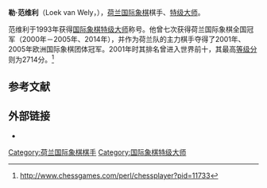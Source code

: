 {{Infobox chess biography
|name          = 勒·范维利
|image         = Loek van Wely.jpg
|caption       = 摄于2005年
|birthname     = Loek van Wely
|country       = [[荷兰|荷兰]]
|birth_date    = {{Birth date and age|1972|10|7|df=y}}
|birth_place   =
|death_date    = 
|death_place   = 
|title         = [[国际象棋特级大师|特级大师]]（1993年）
|worldchampion = 
|rating        = 
|peakrating    = 2714（2001年10月）
|FideID        = 1000268
}}
'''勒·范维利'''（Loek van Wely，{{bd|1972年|10月7日}}），[[荷兰|荷兰]][[国际象棋|国际象棋]]棋手、[[国际象棋特级大师|特级大师]]。

范维利于1993年获得[[国际象棋特级大师|国际象棋特级大师]]称号。他曾七次获得荷兰国际象棋全国冠军（2000年－2005年、2014年），并作为荷兰队的主力棋手夺得了2001年、2005年欧洲国际象棋团体冠军。2001年时其排名曾进入世界前十，其最高[[等级分|等级分]]则为2714分。<ref>http://www.chessgames.com/perl/chessplayer?pid=11733</ref>

== 参考文献 ==
{{reflist}}

== 外部链接 ==
*{{chessgames player|id=11733}}

{{chess-bio-stub}}
[[Category:荷兰国际象棋棋手|Category:荷兰国际象棋棋手]]
[[Category:国际象棋特级大师|Category:国际象棋特级大师]]
